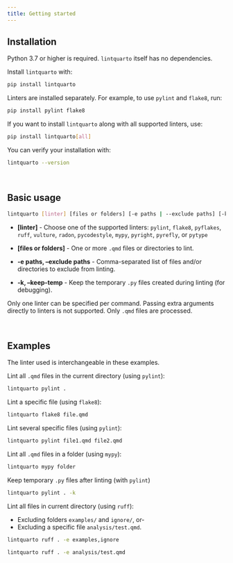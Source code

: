 ```yaml
---
title: Getting started
---
```


## Installation

Python 3.7 or higher is required. `lintquarto` itself has no dependencies.

Install `lintquarto` with:

```.bash
pip install lintquarto
```

Linters are installed separately. For example, to use `pylint` and `flake8`, run:

```.bash
pip install pylint flake8
```

If you want to install `lintquarto` along with all supported linters, use:

```.bash
pip install lintquarto[all]
```

You can verify your installation with:

```.bash
lintquarto --version
```

<br>

## Basic usage

```.bash
lintquarto [linter] [files or folders] [-e paths | --exclude paths] [-k | --keep-temp]
```

* **[linter]** - Choose one of the supported linters: `pylint`, `flake8`, `pyflakes`, `ruff`, `vulture`, `radon`, `pycodestyle`, `mypy`, `pyright`, `pyrefly`, or `pytype`

* **[files or folders]** - One or more `.qmd` files or directories to lint.
* **-e paths, --exclude paths** - Comma-separated list of files and/or directories to exclude from linting.
* **-k, --keep-temp** - Keep the temporary `.py` files created during linting (for debugging).

Only one linter can be specified per command. Passing extra arguments directly to linters is not supported. Only `.qmd` files are processed.

<br>

## Examples

The linter used is interchangeable in these examples.

Lint all `.qmd` files in the current directory (using `pylint`):

```.bash
lintquarto pylint .
```

Lint a specific file (using `flake8`):

```.bash
lintquarto flake8 file.qmd
```

Lint several specific files (using `pylint`):

```.bash
lintquarto pylint file1.qmd file2.qmd
```

Lint all `.qmd` files in a folder (using `mypy`):

```.bash
lintquarto mypy folder
```

Keep temporary `.py` files after linting (with `pylint`)

```.bash
lintquarto pylint . -k
```

Lint all files in current directory (using `ruff`):

* Excluding folders `examples/` and `ignore/`, or-
* Excluding a specific file `analysis/test.qmd`.

```.bash
lintquarto ruff . -e examples,ignore
```

```.bash
lintquarto ruff . -e analysis/test.qmd
```